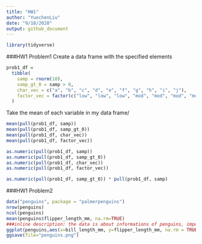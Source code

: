 ```yaml
---
title: "HW1"
author: "YuechenLiu"
date: "9/18/2020"
output: github_document
---
```


```r
library(tidyverse)
```
###HW1 Problem1
Create a data frame with the specified elements

```r
prob1_df = 
  tibble(
    samp = rnorm(10),
    samp_gt_0 = samp > 0,
    char_vec = c("a", "b", "c", "d", "e", "f", "g", "h", "i", "j"),
    factor_vec = factor(c("low", "low", "low", "mod", "mod", "mod", "mod", "high", "high", "high"))
  )
```

Take the mean of each variable in my data frame/

```r
mean(pull(prob1_df, samp))
mean(pull(prob1_df, samp_gt_0))
mean(pull(prob1_df, char_vec))
mean(pull(prob1_df, factor_vec))
```

```r
as.numeric(pull(prob1_df, samp))
as.numeric(pull(prob1_df, samp_gt_0))
as.numeric(pull(prob1_df, char_vec))
as.numeric(pull(prob1_df, factor_vec))
```

```r
as.numeric(pull(prob1_df, samp_gt_0)) * pull(prob1_df, samp)

```

###HW1 Problem2
```r
data("penguins", package = "palmerpenguins")
nrow(penguins)
ncol(penguins)
mean(penguins$flipper_length_mm, na.rm=TRUE)
###inline description: the data is about informations of penguins, important variable include: "species" "island" "bill_length_mm" "bill_depth_mm" "flipper_length_mm" "body_mass_g"  "sex" "year". The dataset has 344 rows and 8 columns. The mean flipper length is 200.9152mm.
ggplot(penguins,aes(x=bill_length_mm, y=flipper_length_mm, na.rm = TRUE, color=species))+geom_point()
ggsave(file="penguins.png")
```